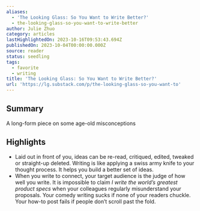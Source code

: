 ```yaml
---
aliases:
  - 'The Looking Glass: So You Want to Write Better?'
  - the-looking-glass-so-you-want-to-write-better
author: Julie Zhuo
category: articles
lastHighlightedOn: 2023-10-16T09:53:43.694Z
publishedOn: 2023-10-04T00:00:00.000Z
source: reader
status: seedling
tags:
  - favorite
  - writing
title: 'The Looking Glass: So You Want to Write Better?'
url: 'https://lg.substack.com/p/the-looking-glass-so-you-want-to'
---
```

## Summary

A long-form piece on some age-old misconceptions

## Highlights

- Laid out in front of you, ideas can be re-read, critiqued, edited, tweaked or straight-up deleted. Writing is like applying a swiss army knife to your thought process. It helps you build a better set of ideas.
- When you write to connect, your target audience is the judge of how well you write. It is impossible to claim _I write the world’s greatest product specs_ when your colleagues regularly misunderstand your proposals. Your comedy writing sucks if none of your readers chuckle. Your how-to post fails if people don’t scroll past the fold.

